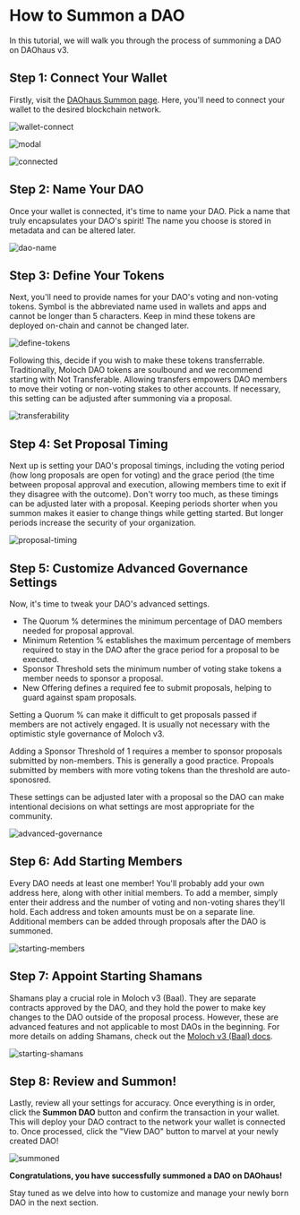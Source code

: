 # How to Summon a DAO

In this tutorial, we will walk you through the process of summoning a DAO on DAOhaus v3.

## Step 1: Connect Your Wallet

Firstly, visit the [DAOhaus Summon page](https://summon.daohaus.club/). Here, you'll need to connect your wallet to the desired blockchain network.

![wallet-connect](https://github.com/0xBootleggers/user-guide/assets/522182/a8e8d7ee-5a4a-4ff5-af84-9d03e9809f14)

![modal](https://github.com/0xBootleggers/user-guide/assets/522182/a9b13e6d-c655-4596-a9db-254958edbb13)

![connected](https://github.com/0xBootleggers/user-guide/assets/522182/2ab704b8-b4f0-46cd-93c1-8eeafdb77256)

## Step 2: Name Your DAO

Once your wallet is connected, it's time to name your DAO. Pick a name that truly encapsulates your DAO's spirit! The name you choose is stored in metadata and can be altered later.

![dao-name](https://github.com/0xBootleggers/user-guide/assets/522182/276014a6-259c-41c2-aed4-5a0e14a7f75d)

## Step 3: Define Your Tokens

Next, you'll need to provide names for your DAO's voting and non-voting tokens. Symbol is the abbreviated name used in wallets and apps and cannot be longer than 5 characters. Keep in mind these tokens are deployed on-chain and cannot be changed later.

![define-tokens](https://github.com/0xBootleggers/user-guide/assets/522182/fd43071f-070e-446e-82be-7375acce7963)

Following this, decide if you wish to make these tokens transferrable. Traditionally, Moloch DAO tokens are soulbound and we recommend starting with Not Transferable. Allowing transfers empowers DAO members to move their voting or non-voting stakes to other accounts. If necessary, this setting can be adjusted after summoning via a proposal.

![transferability](https://github.com/0xBootleggers/user-guide/assets/522182/67cf3414-653e-438b-99f5-60d68d39c2c0)

## Step 4: Set Proposal Timing

Next up is setting your DAO's proposal timings, including the voting period (how long proposals are open for voting) and the grace period (the time between proposal approval and execution, allowing members time to exit if they disagree with the outcome). Don't worry too much, as these timings can be adjusted later with a proposal. Keeping periods shorter when you summon makes it easier to change things while getting started. But longer periods increase the security of your organization.

![proposal-timing](https://github.com/0xBootleggers/user-guide/assets/522182/8d2b2f20-a78a-48b9-8c79-922457d0f095)

## Step 5: Customize Advanced Governance Settings

Now, it's time to tweak your DAO's advanced settings.

- The Quorum % determines the minimum percentage of DAO members needed for proposal approval.
- Minimum Retention % establishes the maximum percentage of members required to stay in the DAO after the grace period for a proposal to be executed.
- Sponsor Threshold sets the minimum number of voting stake tokens a member needs to sponsor a proposal.
- New Offering defines a required fee to submit proposals, helping to guard against spam proposals.

Setting a Quorum % can make it difficult to get proposals passed if members are not actively engaged. It is usually not necessary with the optimistic style governance of Moloch v3.

Adding a Sponsor Threshold of 1 requires a member to sponsor proposals submitted by non-members. This is generally a good practice. Propoals submitted by members with more voting tokens than the threshold are auto-sponosred.

These settings can be adjusted later with a proposal so the DAO can make intentional decisions on what settings are most appropriate for the community.

![advanced-governance](https://github.com/0xBootleggers/user-guide/assets/522182/40351a86-3c10-4a98-afcf-d275b3e36518)

## Step 6: Add Starting Members

Every DAO needs at least one member! You'll probably add your own address here, along with other initial members. To add a member, simply enter their address and the number of voting and non-voting shares they'll hold. Each address and token amounts must be on a separate line. Additional members can be added through proposals after the DAO is summoned.

![starting-members](https://github.com/0xBootleggers/user-guide/assets/522182/bed4b8cd-9710-456b-8159-4c4a855748db)

## Step 7: Appoint Starting Shamans

Shamans play a crucial role in Moloch v3 (Baal). They are separate contracts approved by the DAO, and they hold the power to make key changes to the DAO outside of the proposal process. However, these are advanced features and not applicable to most DAOs in the beginning. For more details on adding Shamans, check out the [Moloch v3 (Baal) docs](https://moloch.daohaus.fun/tools/shaman).

![starting-shamans](https://github.com/0xBootleggers/user-guide/assets/522182/1781ba95-99e9-48cd-ab00-891408d93555)

## Step 8: Review and Summon!

Lastly, review all your settings for accuracy. Once everything is in order, click the **Summon DAO** button and confirm the transaction in your wallet. This will deploy your DAO contract to the network your wallet is connected to. Once processed, click the "View DAO" button to marvel at your newly created DAO!

![summoned](https://github.com/0xBootleggers/user-guide/assets/522182/178c30f5-e72a-41ae-8ec6-85b42cfc53dd)

**Congratulations, you have successfully summoned a DAO on DAOhaus!**

Stay tuned as we delve into how to customize and manage your newly born DAO in the next section.
